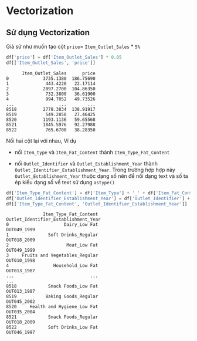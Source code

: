 # Vectorization

## Sử dụng Vectorization

Giả sử như muốn tạo cột `price`= `Item_Outlet_Sales` * `5%`
```python
df['price'] = df['Item_Outlet_Sales'] * 0.05
df[['Item_Outlet_Sales', 'price']]
```

```{.python_output}
      Item_Outlet_Sales      price
0             3735.1380  186.75690
1              443.4228   22.17114
2             2097.2700  104.86350
3              732.3800   36.61900
4              994.7052   49.73526
...                 ...        ...
8518          2778.3834  138.91917
8519           549.2850   27.46425
8520          1193.1136   59.65568
8521          1845.5976   92.27988
8522           765.6700   38.28350
```
Nối hai cột lại với nhau, Ví dụ 

- nối `Item_type` và `Item_Fat_Content` thành `Item_Type_Fat_Content`

- nối `Outlet_Identifier` và `Outlet_Establishment_Year` thành `Outlet_Identifier_Establishment_Year`. Trong trường hợp hợp này `Outlet_Establishment_Year` thuộc dạng số nên để nối dạng text và số ta ép kiểu dạng số về text sử dụng `astype()`

```python
df['Item_Type_Fat_Content'] = df['Item_Type'] + '_' + df['Item_Fat_Content']
df['Outlet_Identifier_Establishment_Year'] = df['Outlet_Identifier'] + '_' +df['Outlet_Establishment_Year'].astype('str')
df[['Item_Type_Fat_Content', 'Outlet_Identifier_Establishment_Year']]
```

```{.python_output}
              Item_Type_Fat_Content Outlet_Identifier_Establishment_Year
0                     Dairy_Low Fat                          OUT049_1999
1               Soft Drinks_Regular                          OUT018_2009
2                      Meat_Low Fat                          OUT049_1999
3     Fruits and Vegetables_Regular                          OUT010_1998
4                 Household_Low Fat                          OUT013_1987
...                             ...                                  ...
8518            Snack Foods_Low Fat                          OUT013_1987
8519           Baking Goods_Regular                          OUT045_2002
8520     Health and Hygiene_Low Fat                          OUT035_2004
8521            Snack Foods_Regular                          OUT018_2009
8522            Soft Drinks_Low Fat                          OUT046_1997
```